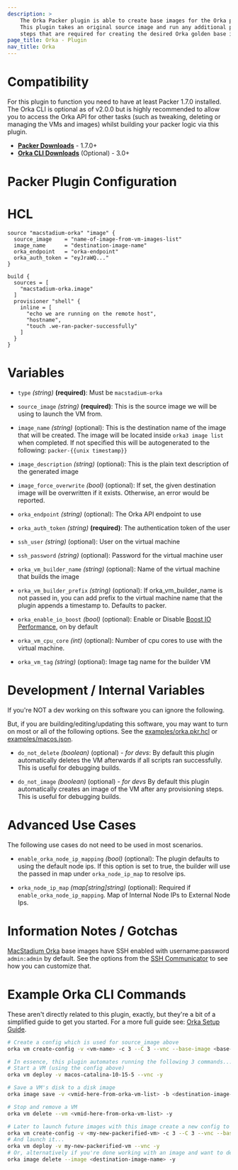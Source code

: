 ```yaml
---
description: >
    The Orka Packer plugin is able to create base images for the Orka platform
    This plugin takes an original source image and run any additional provisioning
    steps that are required for creating the desired Orka golden base image.
page_title: Orka - Plugin
nav_title: Orka
---
```


# Compatibility

For this plugin to function you need to have at least Packer 1.7.0 installed.
The Orka CLI is optional as of v2.0.0 but is highly recommended to allow
you to access the Orka API for other tasks (such as tweaking, deleting or managing the
VMs and images) whilst building your packer logic via this plugin.

 * **[Packer Downloads]** - 1.7.0+
 * **[Orka CLI Downloads]** (Optional)  - 3.0+

# Packer Plugin Configuration

# HCL
```hcl
source "macstadium-orka" "image" {
  source_image    = "name-of-image-from-vm-images-list"
  image_name      = "destination-image-name"
  orka_endpoint   = "orka-endpoint"
  orka_auth_token = "eyJraWQ..."
}

build {
  sources = [
    "macstadium-orka.image"
  ]
  provisioner "shell" {
    inline = [
      "echo we are running on the remote host",
      "hostname",
      "touch .we-ran-packer-successfully"
    ]
  }
}
```

# Variables
* `type` _(string)_ **(required)**: Must be `macstadium-orka`

* `source_image` _(string)_ **(required)**:  This is the source image we will be using to launch the VM from.

* `image_name` _(string)_ (optional): This is the destination name of the image that will be created.  The image will be located inside `orka3 image list` when completed.  If not specified this will be autogenerated to the following: `packer-{{unix timestamp}}`

* `image_description` _(string)_ (optional): This is the plain text description of the generated image

* `image_force_overwrite` _(bool)_ (optional): If set, the given destination image will be overwritten if it exists. Otherwise, an error would be reported.

* `orka_endpoint` _(string)_ (optional): The Orka API endpoint to use

* `orka_auth_token` _(string)_ **(required)**: The authentication token of the user

* `ssh_user` _(string)_ (optional): User on the virtual machine

* `ssh_password` _(string)_ (optional): Password for the virtual machine user

* `orka_vm_builder_name` _(string)_ (optional): Name of the virtual machine that builds the image

* `orka_vm_builder_prefix` _(string)_ (optional): If orka_vm_builder_name is not passed in, you can add prefix to the virtual machine name that the plugin appends a timestamp to. Defaults to packer.

- `orka_enable_io_boost` _(bool)_ (optional): Enable or Disable [Boost IO Performance](https://orkadocs.macstadium.com/docs/boost-io-performance), on by default

* `orka_vm_cpu_core` _(int)_ (optional):  Number of cpu cores to use with the virtual machine.

* `orka_vm_tag` _(string)_ (optional): Image tag name for the builder VM

# Development / Internal Variables

If you're NOT a dev working on this software you can ignore the following.

But, if you are building/editing/updating this software, you may want to turn on most or all of the following options.  See the [examples/orka.pkr.hcl](./examples/orka.pkr.hcl) or [examples/macos.json](./examples/macos-catalina.json).

* `do_not_delete` _(boolean)_ (optional) _*- for devs*_:  By default this plugin automatically deletes the VM afterwards if all scripts ran successfully. This is useful for debugging builds.

* `do_not_image` _(boolean)_ (optional) _*- for devs*_ By default this plugin automatically creates an image of the VM after any provisioning steps.  This is useful for debugging builds.

# Advanced Use Cases

The following use cases do not need to be used in most scenarios.

* `enable_orka_node_ip_mapping` _(bool)_ (optional): The plugin defaults to using the default node ips. If this option is set to true, the builder will use the passed in map under `orka_node_ip_map` to resolve ips.

* `orka_node_ip_map` _(map[string]string)_ (optional): Required if `enable_orka_node_ip_mapping`. Map of Internal Node IPs to External Node Ips.

# Information Notes / Gotchas

[MacStadium Orka] base images have SSH enabled with username:password  `admin:admin` by default.  See the options from the [SSH Communicator] to see how you can customize that.

# Example Orka CLI Commands

These aren't directly related to this plugin, exactly, but they're a bit of a simplified guide to get you started.  For a more full guide see: [Orka Setup Guide].

```bash
# Create a config which is used for source_image above
orka vm create-config -v <vm-name> -c 3 --C 3 --vnc --base-image <base-image> -y

# In essence, this plugin automates running the following 3 commands...
# Start a VM (using the config above)
orka vm deploy -v macos-catalina-10-15-5 --vnc -y

# Save a VM's disk to a disk image
orka image save -v <vmid-here-from-orka-vm-list> -b <destination-image-name> -y

# Stop and remove a VM
orka vm delete --vm <vmid-here-from-orka-vm-list> -y

# Later to launch future images with this image create a new config to launch...
orka vm create-config -v <my-new-packerified-vm> -c 3 --C 3 --vnc --base-image <destination-image-name> -y
# And launch it...
orka vm deploy -v my-new-packerified-vm --vnc -y
# Or, alternatively if you're done working with an image and want to delete it...
orka image delete --image <destination-image-name> -y
```
[//]: <> (Ignore, below here are links for ease-of-use above)
[MacStadium Orka]: https://www.macstadium.com/orka
[MacStadium]: https://www.macstadium.com
[Packer Downloads]: https://www.packer.io/downloads.html
[Orka CLI Downloads]: https://orkadocs.macstadium.com/docs/downloads
[SSH Communicator]: https://www.packer.io/docs/communicators/ssh
[Orka Setup Guide]: https://orkadocs.macstadium.com/docs/quick-start
